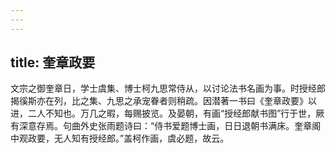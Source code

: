 ```yaml
---
---
---
```

title: 奎章政要
---




文宗之御奎章日，学士虞集、博士柯九思常侍从，以讨论法书名画为事。时授经郎揭徯斯亦在列，比之集、九思之承宠眷者则稍疏。因潜著一书曰《奎章政要》以进，二人不知也。万几之暇，每赐披览。及晏朝，有画“授经郎献书图”行于世，厥有深意存焉。句曲外史张雨题诗曰：“侍书爱题博士画，日日退朝书满床。奎章阁中观政要，无人知有授经郎。”盖柯作画，虞必题，故云。